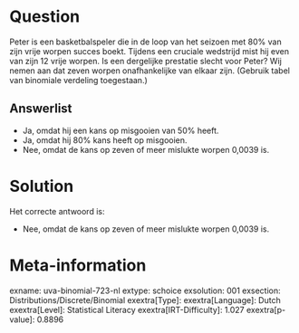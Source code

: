 Question
========

Peter is een basketbalspeler die in de loop van het seizoen met 80% van
zijn vrije worpen succes boekt. Tijdens een cruciale wedstrijd mist hij
even van zijn 12 vrije worpen. Is een dergelijke prestatie slecht voor
Peter? Wij nemen aan dat zeven worpen onafhankelijke van elkaar zijn.
(Gebruik tabel van binomiale verdeling toegestaan.)

Answerlist
----------

* Ja, omdat hij een kans op misgooien van 50% heeft.
* Ja, omdat hij 80% kans heeft op misgooien.
* Nee, omdat de kans op zeven of meer mislukte worpen 0,0039 is.

Solution
========

Het correcte antwoord is: 

* Nee, omdat de kans op zeven of meer mislukte worpen 0,0039 is.

Meta-information
================
exname: uva-binomial-723-nl
extype: schoice
exsolution: 001
exsection: Distributions/Discrete/Binomial
exextra[Type]: 
exextra[Language]: Dutch
exextra[Level]: Statistical Literacy
exextra[IRT-Difficulty]: 1.027
exextra[p-value]: 0.8896
